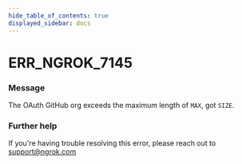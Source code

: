```yaml
---
hide_table_of_contents: true
displayed_sidebar: docs
---
```



# ERR_NGROK_7145

### Message
The OAuth GitHub org exceeds the maximum length of `MAX`, got `SIZE`.

<ErrorDetails error='err_ngrok_7145' />


### Further help
If you're having trouble resolving this error, please reach out to [support@ngrok.com](mailto:support@ngrok.com?subject=Help%20with%20ERR_NGROK_7145)

